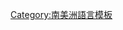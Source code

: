 {{Navbox
|name = Languages of Chile
|title = {{es-link|智利諸語言|Lenguas de Chile|智利諸語言}}
|listclass = hlist
|group1=存活中語言
|list1 =
* {{es-link|阿亞庫喬克丘亞語|Quechua ayacuchano|阿亞庫喬克丘亞語}}
* [[艾马拉语|中艾馬拉語]]
* [[南玻利維亞克丘亞語]]
* {{es-link|智利手語|Lengua de señas chilena|智利手語}}
* [[惠里切语]]
* [[馬普切語]]
* [[克丘亞語]]
* [[拉帕努伊语]]
* [[德语]]
* [[智利西班牙語]]
|group2=滅絕及瀕危語言
|list2=
* [[:es:Idioma kawésqar|Kawésqar/Alacaluf]] (≤ 22)
* [[:es:Kunza|Kunza]]†
* [[瑟尔科南语]] (1–3)
* [[:es:Idioma tehuelche|Tehuelche]] (4)
* [[:es:Idioma yagán|Yaghan]] (1)
* [[:es:Cacán|Cacán]]†
|group3=语族
|list3=
* {{es-link|艾馬拉語族|Lenguas aimaras|艾馬拉語族}}
* {{es-link|崇语族|Lenguas chon|崇语族}}
* [[马来-波利尼西亚语族]]
* [[阿劳坎语系]]
* [[:es:Idioma kawésqar|Alacalufan]]
* {{es-link|南克丘亞語族|Quechua sureño|南克丘亞語族}}
* [[印欧语系]]
}}
<noinclude>
{{collapsible option}}
{{Documentation}}

[[Category:南美洲語言模板]]
</noinclude>